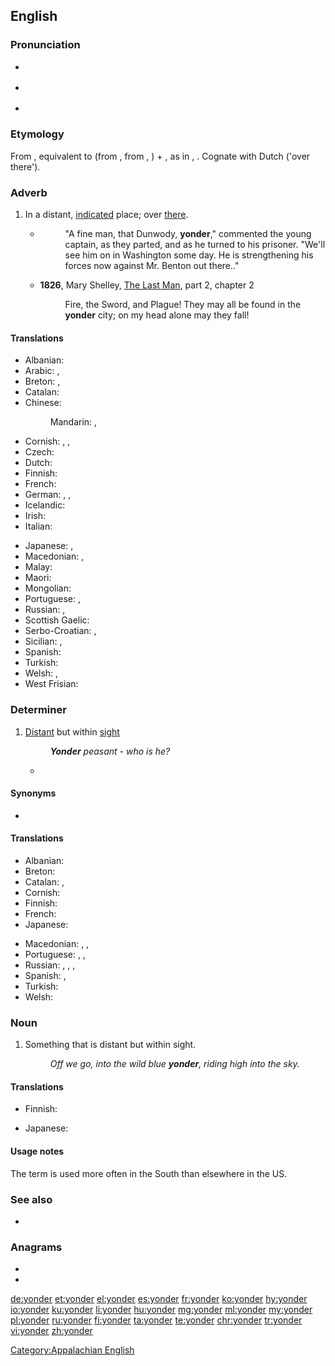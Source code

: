 ==English==
{{was wotd|2006|December|2}}

===Pronunciation===
* {{a|RP}} {{IPA|/ˈjɒndə(ɹ)/|lang=en}}
* {{a|US}} {{audio-pron|en-us-yonder.ogg|ipa=/ˈjɑndə(ɹ)/|lang=en|country=us}}
* {{rhymes|ɒndə(ɹ)|lang=en}}

===Etymology===
From {{etyl|enm|en}}, equivalent to {{m|en|yond}} (from {{etyl|ang|en}} {{m|ang|ġeond}}, from {{etyl|gem-pro|en}} {{m|gem-pro|*jend-}}, {{m|gem-pro|*jand-}}) + {{m|en|-er}}, as in {{m|en|hither}}, {{m|en|thither}}. Cognate with Dutch {{m|nl|ginder|}} ('over there').

===Adverb===
{{en-adv|-}}

# {{lb|en|informal|dialect}} In a distant, [[indicate]]d place; over [[there]].
#: {{ux|en|Whose home is that '''yonder'''?}}
#* {{RQ:EHough PrqsPrc|I|0124}}
#*: "A fine man, that Dunwody, '''yonder'''," commented the young captain, as they parted, and as he turned to his prisoner. "We'll see him on in Washington some day. He is strengthening his forces now against Mr. Benton out there.{{nb...}}."
#* '''1826''', Mary Shelley, [[w|The Last Man]], part 2, chapter 2
#*: Fire, the Sword, and Plagueǃ They may all be found in the '''yonder''' city; on my head alone may they fallǃ

====Translations====
{{trans-top|in a distant, indicated place}}
* Albanian: {{t+|sq|atje}}
* Arabic: {{t|ar|هُنَاك}}, {{t|ar|هُنَالِك}}
* Breton: {{t+|br|hont}}, {{t+|br|ahont}}
* Catalan: {{t+|ca|allà}}
* Chinese:
*: Mandarin: {{t+|cmn|那邊|alt=（在）那邊|sc=Hani}}, {{t+|cmn|那边|alt=（在）那边|tr=(zài) nàbiān|sc=Hani}}
* Cornish: {{t|kw|hons}}, {{t|kw|enos}}, {{t|kw|en-hons}}
* Czech: {{t+|cs|tam}}
* Dutch: {{t+|nl|ginder}}
* Finnish: {{t+|fi|tuolla}}
* French: {{t+|fr|là-bas}}
* German: {{t|de|[[dort]] [[drüben]]}}, {{t+|de|dort}}, {{t+|de|drüben}}
* Icelandic: {{t+|is|þarna}}
* Irish: {{t|ga|ansiúd}}
* Italian: {{t|it|laggiù}}
{{trans-mid}}
* Japanese: {{t+|ja|あそこ|tr=asoko ni|alt=あそこに|sc=Jpan}}, {{t|ja|彼方|tr＝kanata|sc=Jpan}}
* Macedonian: {{t|mk|онде|tr=ónde}}, {{t|mk|ондека|tr=óndeka}}
* Malay: {{t|ms|disana}}
* Maori: {{t|mi|korā}}
* Mongolian: {{t|mn|энэ хавьд|tr=ene havʹd|sc=Cyrl}}
* Portuguese: {{t+|pt|além}}, {{t+|pt|acolá}}
* Russian: {{t|ru|[[вон]] [[та́м]]}}, {{t+|ru|там}}
* Scottish Gaelic: {{t|gd|an siud}}
* Serbo-Croatian: {{t|sh|онде}}, {{t+|sh|onde}}
* Sicilian: {{t|scn|ddassutta}}, {{t|scn|ddocu sutta}}
* Spanish: {{t|es|de allá}}
* Turkish: {{t+|tr|orada}}
* Welsh: {{t|cy|acw}}, {{t|cy|draw}}
* West Frisian: {{t|fy|jinder}}
{{trans-bottom}}

===Determiner===
{{en-det}}

# [[distant|Distant]] but within [[sight]]
#: '' '''Yonder''' peasant - who is he?''
#* {{quote-song|2006|{{w|Cécile Corbel}}|Siúil a ruin|Songbook 1|format={{w|CD}}|location=Brittany|publisher={{w|Keltia Musique}}|artist={{w|Cécile Corbel}}|http://www.cecile-corbel.com/en/albums-discs-cecile-corbel.html|I wish I were on '''yonder''' hill<br>and there I'd sit and I'd cry my fill,<br>and ev'ry tear would turn a mill,<br>And a blessing walk with you, my love|language=English and Irish}}
====Synonyms====
* {{sense|distant but within sight}} {{l|en|yon}}

====Translations====
{{trans-top|distant but within sight}}
* Albanian: {{t+|sq|atje}}
* Breton: {{t+|br|hont}}
* Catalan: {{t+|ca|aquell|m}}, {{t+|ca|aquella|f}}
* Cornish: {{t|kw|enos}}
* Finnish: {{t+|fi|tuo}}
* French: {{t+|fr|là-bas}}
* Japanese: {{t+|ja|あの|tr=ano|sc=Jpan}}
{{trans-mid}}
* Macedonian: {{t|mk|онде|tr=ónde}}, {{t|mk|ондека|tr=óndeka}}, {{t|mk|оној|tr=onoj|sc=Cyrl}}
* Portuguese: {{t+|pt|aquele|m}}, {{t+|pt|aquela|f}}, {{t+|pt|aquilo|n}}
* Russian: {{t|ru|[[вон]] [[то́т]]|m}}, {{t|ru|[[вон]] [[та́]]|f}}, {{t|ru|[[вон]] [[то́]]|n}}, {{t|ru|[[вон]] [[те́]]|p}}
* Spanish: {{t|es|aquél|m}}, {{t+|es|aquella|f}}
* Turkish: {{t|tr|oradaki}}
* Welsh: {{t|cy|acw}}
{{trans-bottom}}

===Noun===
{{en-noun}}

# Something that is distant but within sight.
#: ''Off we go, into the wild blue '''yonder''', riding high into the sky.''

====Translations====
{{trans-top|something that is distant but within sight}}
* Finnish: {{t+|fi|tuo}}
{{trans-mid}}
* Japanese: {{t+|ja|あれ|tr=are|sc=Jpan}}
{{trans-bottom}}

====Usage notes====
The term {{m|en|yonder}} is used more often in the South than elsewhere in the US.

===See also===
* {{l|en|yon}}

===Anagrams===
* {{l|en|droney}}
* {{l|en|Rodney}}

[[Category:Appalachian English]]

[[de:yonder]]
[[et:yonder]]
[[el:yonder]]
[[es:yonder]]
[[fr:yonder]]
[[ko:yonder]]
[[hy:yonder]]
[[io:yonder]]
[[ku:yonder]]
[[li:yonder]]
[[hu:yonder]]
[[mg:yonder]]
[[ml:yonder]]
[[my:yonder]]
[[pl:yonder]]
[[ru:yonder]]
[[fi:yonder]]
[[ta:yonder]]
[[te:yonder]]
[[chr:yonder]]
[[tr:yonder]]
[[vi:yonder]]
[[zh:yonder]]